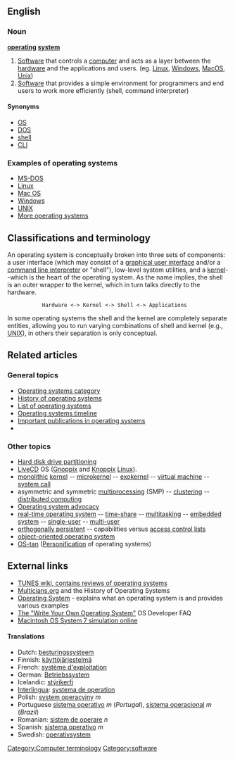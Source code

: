 ==English==
===Noun===
'''[[operating]] [[system]]'''

# [[Software]] that controls a [[computer]] and acts as a layer between the [[hardware]] and the applications and users. (eg. [[Linux]], [[Windows]],  [[MacOS]], [[Unix]])
# [[Software]] that provides a simple environment for programmers and end users to work more efficiently (shell, command interpreter)

====Synonyms====
*[[OS]]
*[[DOS]]
*[[shell]]
*[[CLI]]

=== Examples of operating systems ===
* [[MS-DOS]]
* [[Linux|Linux]]
* [[Mac OS]]
* [[Microsoft Windows|Windows]]
* [[UNIX]]
* [[List of operating systems|More operating systems]]

== Classifications and terminology ==
An operating system is conceptually broken into three sets of components: a user interface (which may consist of a  [[graphical user interface]] and/or a [[command line interpreter]] or "shell"), low-level system utilities, and a [[Kernel (computers)|kernel]]--which is the heart of the operating system.  As the name implies, the shell is an outer wrapper to the kernel, which in turn talks directly to the hardware.


            Hardware <-> Kernel <-> Shell <-> Applications 

In some operating systems the shell and the kernel are completely separate entities, allowing you to run varying combinations of shell and kernel (e.g., [[UNIX]]), in others their separation is only conceptual.


==Related articles==

===General topics===
* [[:Category:Operating systems|Operating systems category]]
* [[History of operating systems]]
* [[List of operating systems]]
* [[Operating systems timeline]]
*[[List of important publications in computer science#operating system| Important publications in operating systems]]
*{{Dictionary}}

===Other topics===
* [[Hard disk drive partitioning]]
* [[LiveCD]] OS ([[Gnoppix]] and [[Knoppix]] [[Linux]]).
* [[monolithic kernel|monolithic]] [[kernel (computers)|kernel]] -- [[microkernel]] -- [[exokernel]] -- [[virtual machine]] -- [[system call]]
* asymmetric and symmetric [[multiprocessing]] (SMP) -- [[clustering]] -- [[distributed computing]]
* [[Operating system advocacy]]
* [[real-time operating system]] -- [[time-share]] -- [[Computer multitasking|multitasking]] -- [[embedded system]] -- [[single-user]] -- [[multi-user]]
* [[orthogonal persistence|orthogonally persistent]] -- capabilities versus [[access control list]]s
* [[object-oriented operating system]]
* [[OS-tan]] ([[Personification]] of operating systems)

==External links==
* [http://cliki.tunes.org TUNES wiki, contains reviews of operating systems]
* [http://www.cbi.umn.edu/iterations/haigh.html Multicians.org] and the History of Operating Systems
* [http://www.elook.org/computing/operating-system.htm Operating System] - explains what an operating system is and provides various examples
* [http://mega-tokyo.com/osfaq2/ The "Write Your Own Operating System"] OS Developer FAQ
* [http://myoldmac.net/webse-e.htm  Macintosh OS System 7 simulation online]

[[Category:Computer terminology]]
[[Category:software]]


====Translations====
*Dutch: [[besturingssysteem]]
*Finnish: [[käyttöjärjestelmä]]
*French: [[système d'exploitation]]
*German: [[Betriebssystem]]
*Icelandic: [[stýrikerfi]]
*[[Interlingua]]: [[systema de operation]]
*Polish: [[system operacyjny]] ''m''
*Portuguese [[sistema operativo]] ''m'' (''Portugal''), [[sistema operacional]] ''m'' (''Brazil'')
*Romanian: [[sistem de operare]] ''n''
*Spanish: [[sistema operativo]] ''m''
*Swedish: [[operativsystem]]